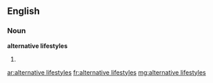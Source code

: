 ==English==

===Noun===
'''alternative lifestyles'''

# {{plural of|alternative lifestyle}}

[[ar:alternative lifestyles]]
[[fr:alternative lifestyles]]
[[mg:alternative lifestyles]]